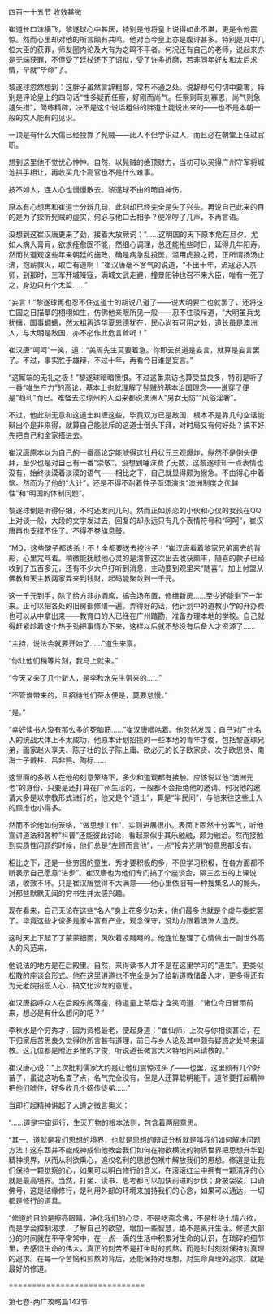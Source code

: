 

四百一十五节 收效甚微

崔道长口沫横飞，黎遂球心中甚厌，特别是他将皇上说得如此不堪，更是令他震惊。然而心里却对他的所言颇有共鸣。他对当今皇上亦是腹诽甚多。特别是其中几位大臣的获罪，师友圈内论及大有为之鸣不平者。何况还有自己的老师，说起来亦是无端获罪，不但受了廷杖还下了诏狱，受了许多折磨，若非同年好友和太后求情，早就“毕命”了。

黎遂球忽然想到：这胖子虽然言辞粗鄙，常有不通之处。说辞却句句切中要害，特别是评论皇上的四句话“性多疑而任察，好刚而尚气。任察则苛刻寡恩，尚气则急遽失措”，简练精辟，决不是这个说话粗俗的胖道士能说出来的――也不是本朝一般的文人能有的见识。

一顶是有什么大儒已经投靠了髡贼――此人不但学识过人，而且必在朝堂上任过官职。

想到这里他不觉忧心忡忡。自然，以髡贼的绝顶财力，当初可以买得广州守军将城池拱手相让，再收买几个高官也不是什么难事。

技不如人，连人心也慢慢散去。黎遂球不由的暗自神伤。

原本有心想再和崔道士分辨几句，此刻却已经完全是失了兴头。再说自己此来的目的是为了探听髡贼的虚实，何必与他口舌相争？便冷哼了几声，不再言语。

没想到这崔汉唐更来了劲，接着大放厥词：“……这明国的天下原本危在旦夕。尤如人病入膏肓，欲求痊愈固不能，然细心调理，总还能拖些时日，延得几年阳寿。然而贫道观这些年来朝廷的施政，确是病急乱投医，滥用虎狼之药，正所谓扬汤止沸，抱薪救火，取亡有道啊！”崔汉唐毫不客气的说道，“不出十年，流寇必入京师，到那时，三军开城降寇，满城文武走避，撞景阳钟也召不来大臣，唯有一死了之，身边只有个太监……”

“妄言！”黎遂球再也忍不住这道士的胡说八道了――说大明要亡也就罢了，还将这亡国之日描摹的栩栩如生，仿佛他亲眼所见一般――忍不住驳斥道，“大明虽兵戈扰攘，国事蜩螗，然太祖再造华夏恩德犹在，民心尚有可用之处，道长虽是澳洲人，与大明是敌国，亦不必作此危言耸听！”

崔汉唐“呵呵”一笑，道：“美周先生莫要着急。你即云贫道是妄言，就算是妄言罢了。不过，事实胜于雄辩，不过十年，再看今日谁是妄言。”

“这厮端的无礼之极！”黎遂球暗暗愤恨。不过这番来访也算受益良多，特别是听了一番“唯生产力”的高论，基本上也就理解了髡贼的基本治国理念――说穿了便是“趋利”而已。难怪去过琼州的人回来都说澳洲人“男女无防”“风俗淫奢”。

不过，他此刻无意和这道士纠缠这些，毕竟双方已是敌国，根本不是靠几句空话能辩出个是非来得，就算自己能驳斥的这道士倒头下拜，对时局又有何好处？搞不好先把自己和全家搭进去。

崔汉唐原本以为自己的一番高论定能唬得这牡丹状元三观爆炸，纵然不是倒头便拜，至少也是对自己有一番“崇敬”。没想到唾沫费了无数，这黎遂球却一点表情也没有，始终淡漠着淡漠的语气――相比之下，自己就显得颇为猴急。不由得心中着恼。然而为了他的“大计”，还是不得不耐着性子亟须演说“澳洲制度之优越性”和“明国的体制问题”。

黎遂球倒是听得仔细，不时还发问几句。然而正如热恋的小伙和心仪的女孩在QQ上对谈一般，大段的文字发过去，回复的却永远只有几个表情符号和“呵呵”，崔汉唐再也支撑不住了。不得不卷旗息鼓。

“MD，这些酸子都该杀！不！全都要送去挖沙子！”崔汉唐看着黎家兄弟离去的背影，心里咒骂着。稍微能抚慰他心灵的是清警这次出去收获颇丰，随喜的款子已经收到了五百多元，还有不少大户打听到消息，主动要到观里来“随喜”。加上付盟从佛教和天主教两家弄来到钱财，起码能聚敛到一千元。

这一千元到手，除了给方非办酒席，搞会场布置，修缮新房……至少还能剩下一半来。正可以把各处的旧房都修缮一遍。弄得好的话，他计划中的道教小学的开办费也可以从中拿出来――教育口的人已经在广州踏勘，准备办理本地的学校。自己就得赶紧趁着这个热乎劲把事情办下来，这样以后就不愁没有后备人才资源了……

“主持，说法会就要开始了……”道生来禀。

“你让他们稍等片刻，我马上就来。”

“今天又来了几个新人，是李秋水先生带来的……”

“不管谁带来的，且招待他们茶水便是，莫要怠慢。”

“是。”

“幸好读书人没有那么多的死脑筋……”崔汉唐嘀咕着。他忽然发现：自己对广州名人的统战大体上不太成功，他原本计划招揽的一些本地的青年才俊，包括黎遂球兄弟，画家赵火享夫、陈子壮的长子陈上庸、欧必元的长子欧家贤、次子欧思贤、南海士子戴柱、吕非熊、陶标……

这里面的多数人在他的刻意笼络下，多少和道观都有接触。应该说以他“澳洲元老”的身份，只要是还打算在广州生活的，一般都不会拒绝他的邀请。何况他的邀请大多是以宗教形式进行的，他又是个“道士”，算是“半民间”，与他来往这些士人的顾虑也小得多。

然而不论他如何笼络，“做思想工作”，实则进展很小。表面上固然十分客气，听他宣讲道法和各种“科普”还能彼此讨论，看起来似乎其乐融融，颇为融洽。然而接触到实质性问题的时候，他们总是“左顾而言他”，一点“投奔光明”的意思都没有。

相比之下，还是一些穷困的童生、秀才要积极的多，不但学习积极，在各方面都不断表示自己愿意“进步”。崔汉唐也为他们专门搞了个座谈会，隔三岔五的上课说法，收效不坏。只是崔汉唐觉得不大满意――他心里依旧有一种搜集名人的瘾头，对那些默默无闻的穷书生并太感兴趣。

现在看来，自己无论在这些“名人”身上花多少功夫，他们最多也就是个虚与委蛇罢了。毕竟这些才俊多是家中富有产业，观念保守，没动力跟着澳洲人造反。

这时天上下起了了蒙蒙细雨，风吹着凉飕飕的。他连忙整理了心情做出一副世外高人的风范来，

他说法的地方是在后殿里。自然，来得读书人并不是在这里学习的“道生”。更类似松散的座谈会形式。他在这里讲道也不完全是为了给新道教储备人才，更多得还有为元老院招揽人心，搞文化沙龙的意思。

崔汉唐招呼众人在后殿东阁落座，待道童上茶后才含笑问道：“诸位今日冒雨前来，想必是有什么想问的吧？”

李秋水是个穷秀才，因为资格最老，便起身道：“崔仙师，上次与你相谈甚洽，在下归家后苦思良久觉得你所言甚有道理，前日与乡人论及其中颇有疑惑之处特来请教。这几位都是附近乡里的才俊，听说道长微言大义特地同来请教的。”

崔汉唐心说：“上次批判儒家大约是让他们震惊过头了――也罢，这里颇有几个好苗子，虽说这功名查了点，名气完全没有，但是人还算聪明能干。道爷要打起精神把他们唬住，好多收几个嫡传徒弟……”

当即打起精神讲起了大道之微言奥义：

“……道是宇宙运行，生灭万物的根本法则，包含着两层意思。

“其一、道就是我们思想的境界，也就是思想的辩证分析就是叫我们如何解决问题方法！这东西并不能成神成仙他教会我们如何在物欲横流的物质世界把思想升华到精神境界，从而从利欲熏心，追权名利的思想包袱中解放我们的思想。修道是让我们保持一颗觉察的心，如果可以明白修行的含义，在滚滚红尘中拥有一颗清净的心就是最高境界。当然，打坐、读书、思考都可以加快前进的步伐；身披袈裟，口诵佛号，这是结缘修行，是利用外部的环境来加持我们的心念，如果可以通达，一切都是修行的道具。

“修道的目的是擦亮眼睛，净化我们的心灵，不是吃斋念佛，不是杜绝七情六欲，而是学会控制渴求，了解自己的欲望，增加一些智慧，绝不是离开生活。修道大部分的时间就在平平常常中，在一点一滴的生活中积累对生命的认识，在琐碎的细节里，去感悟生命的伟大，真正的刻苦不是打坐时的煎熬，而是时时刻刻保持对真理的追求。在每一个苦恼和煎熬的背后，还能保持对理想，对生命真理的追求，就是最好的修道。

=============================

第七卷-两广攻略篇143节


